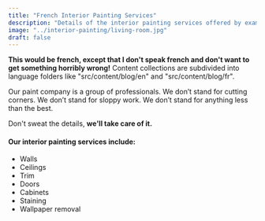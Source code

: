 ---
title: "French Interior Painting Services"
description: "Details of the interior painting services offered by example company"
image: "../interior-painting/living-room.jpg"
draft: false
---

**This would be french, except that I don't speak french and don't want to get something horribly wrong!** Content collections are subdivided into language folders like "src/content/blog/en" and "src/content/blog/fr".

Our paint company is a group of professionals. We don’t stand for cutting
corners. We don’t stand for sloppy work. We don’t stand for anything less
than the best.

Don't sweat the details, **we'll take care of it.**

#### Our interior painting services include:

- Walls
- Ceilings
- Trim
- Doors
- Cabinets
- Staining
- Wallpaper removal
